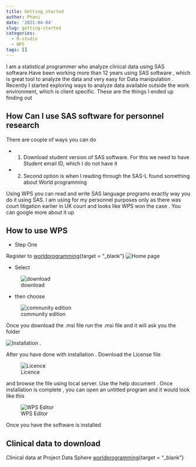 ```yaml
---
title: Getting_started
author: Phani
date: '2021-04-04'
slug: getting-started
categories:
  - R-studio
  - WPS
tags: []
---
```


I am a statistical programmer who analyze clinical data using SAS software.Have been working 
more than 12 years using SAS software , which is great tool to analyze the data and very easy
for Data manipulation . Recently I started exploring ways to analyze data available outside the 
work environment, which is client specific. These are the things I ended up finding out 




## How Can I use SAS software for personnel research 
There are couple of ways you can do 




- 1. Download student version of SAS software. For this we need to have Student email ID, which I do not have it 




- 2. Second option is when I reading through the SAS-L found something about World programming 


Using WPS you can read and write SAS language programs exactly way you do it using SAS. I am using for my personnel purposes only  as there was court litigation earlier in UK court and looks like WPS won the case . You can google more about it up 




## How to use WPS



-  Step One 



Register to [worldprogramming ](https://www.worldprogramming.com/){target = "_blank"}
![Home page](images/intro.JPG)




-  Select  

![download](images/download.JPG) 


-  then choose

![community edition](images/coummunity edition.JPG)

Once you download the .msi file run the .msi file and it will ask you the folder 

![Installation ](images/first_time.JPG) . 

After you have done with installation . Download the License file 

![Licence](images/Licence.JPG)

and browse the file using local server. Use the help document . Once 
installation is complete , you can open an untitled program and it would look like this 

![WPS Editor](images/sas_editor.JPG)

Once you have the software is installed

## Clinical data to download

Clinical data at Project Data Sphere [worldprogramming ](https://www.worldprogramming.com/){target = "_blank"}